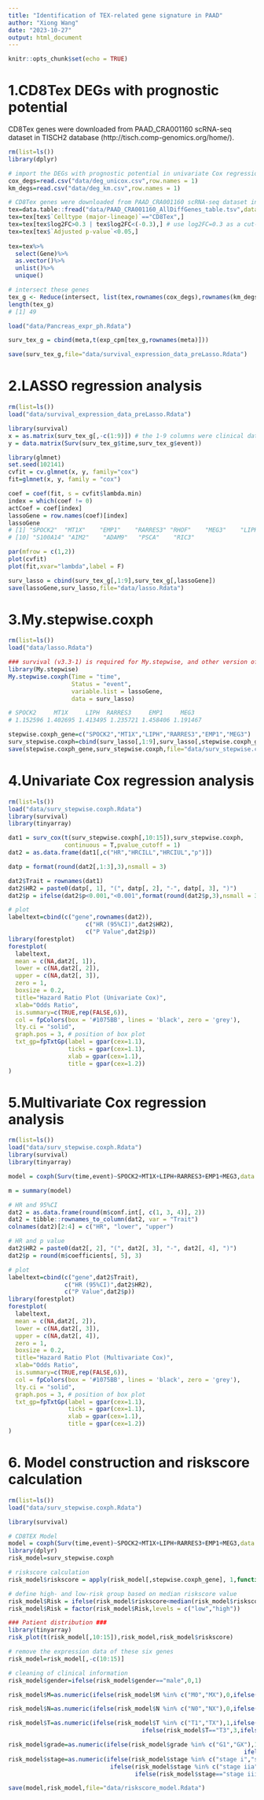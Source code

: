 ---
title: "Identification of TEX-related gene signature in PAAD"
author: "Xiong Wang"
date: "2023-10-27"
output: html_document
---

```{r setup, include=FALSE}
knitr::opts_chunk$set(echo = TRUE)
```

# 1.CD8Tex DEGs with prognostic potential
CD8Tex genes were downloaded from PAAD_CRA001160 scRNA-seq dataset in TISCH2 database (http://tisch.comp-genomics.org/home/).

```{r,eval=FALSE}
rm(list=ls())
library(dplyr)

# import the DEGs with prognostic potential in univariate Cox regression and KM survival analysis
cox_degs=read.csv("data/deg_unicox.csv",row.names = 1)
km_degs=read.csv("data/deg_km.csv",row.names = 1)

# CD8Tex genes were downloaded from PAAD_CRA001160 scRNA-seq dataset in TISCH2 database
tex=data.table::fread("data/PAAD_CRA001160_AllDiffGenes_table.tsv",data.table = F)
tex=tex[tex$`Celltype (major-lineage)`=="CD8Tex",]
tex=tex[tex$log2FC>0.3 | tex$log2FC<(-0.3),] # use log2FC=0.3 as a cut-off value
tex=tex[tex$`Adjusted p-value`<0.05,]
  
tex=tex%>%
  select(Gene)%>%
  as.vector()%>%
  unlist()%>%
  unique()

# intersect these genes
tex_g <- Reduce(intersect, list(tex,rownames(cox_degs),rownames(km_degs)))
length(tex_g)
# [1] 49

load("data/Pancreas_expr_ph.Rdata")

surv_tex_g = cbind(meta,t(exp_cpm[tex_g,rownames(meta)]))

save(surv_tex_g,file="data/survival_expression_data_preLasso.Rdata")

```

# 2.LASSO regression analysis

```{r,eval=FALSE}
rm(list=ls())
load("data/survival_expression_data_preLasso.Rdata")

library(survival)
x = as.matrix(surv_tex_g[,-c(1:9)]) # the 1-9 columns were clinical data
y = data.matrix(Surv(surv_tex_g$time,surv_tex_g$event)) 

library(glmnet)
set.seed(102141)
cvfit = cv.glmnet(x, y, family="cox") 
fit=glmnet(x, y, family = "cox") 

coef = coef(fit, s = cvfit$lambda.min) 
index = which(coef != 0) 
actCoef = coef[index] 
lassoGene = row.names(coef)[index] 
lassoGene
# [1] "SPOCK2"  "MT1X"    "EMP1"    "RARRES3" "RHOF"    "MEG3"    "LIPH"    "PLAU"    "SFTA2"  
# [10] "S100A14" "AIM2"    "ADAM9"   "PSCA"    "RIC3" 

par(mfrow = c(1,2))
plot(cvfit) 
plot(fit,xvar="lambda",label = F)

surv_lasso = cbind(surv_tex_g[,1:9],surv_tex_g[,lassoGene])
save(lassoGene,surv_lasso,file="data/lasso.Rdata")
```

# 3.My.stepwise.coxph
```{r,eval=FALSE}
rm(list=ls())
load("data/lasso.Rdata")

### survival (v3.3-1) is required for My.stepwise, and other version of survival R package did not work.
library(My.stepwise) 
My.stepwise.coxph(Time = "time",
                  Status = "event",
                  variable.list = lassoGene,
                  data = surv_lasso)

# SPOCK2     MT1X     LIPH  RARRES3     EMP1     MEG3 
# 1.152596 1.402695 1.413495 1.235721 1.458406 1.191467

stepwise.coxph_gene=c("SPOCK2","MT1X","LIPH","RARRES3","EMP1","MEG3")
surv_stepwise.coxph=cbind(surv_lasso[,1:9],surv_lasso[,stepwise.coxph_gene])
save(stepwise.coxph_gene,surv_stepwise.coxph,file="data/surv_stepwise.coxph.Rdata")

```
# 4.Univariate Cox regression analysis
```{r}
rm(list=ls())
load("data/surv_stepwise.coxph.Rdata")
library(survival)
library(tinyarray)

dat1 = surv_cox(t(surv_stepwise.coxph[,10:15]),surv_stepwise.coxph,
                continuous = T,pvalue_cutoff = 1)
dat2 = as.data.frame(dat1[,c("HR","HRCILL","HRCIUL","p")])

datp = format(round(dat2[,1:3],3),nsmall = 3)

dat2$Trait = rownames(dat1)
dat2$HR2 = paste0(datp[, 1], "(", datp[, 2], "-", datp[, 3], ")")
dat2$p = ifelse(dat2$p<0.001,"<0.001",format(round(dat2$p,3),nsmall = 3))

# plot
labeltext=cbind(c("gene",rownames(dat2)),
                      c("HR (95%CI)",dat2$HR2),
                      c("P Value",dat2$p))
library(forestplot)
forestplot(
  labeltext,
  mean = c(NA,dat2[, 1]),
  lower = c(NA,dat2[, 2]),
  upper = c(NA,dat2[, 3]),
  zero = 1,
  boxsize = 0.2,
  title="Hazard Ratio Plot (Univariate Cox)",
  xlab="Odds Ratio",
  is.summary=c(TRUE,rep(FALSE,6)),
  col = fpColors(box = '#1075BB', lines = 'black', zero = 'grey'),
  lty.ci = "solid",
  graph.pos = 3, # position of box plot
  txt_gp=fpTxtGp(label = gpar(cex=1.1),
                 ticks = gpar(cex=1.1),
                 xlab = gpar(cex=1.1),
                 title = gpar(cex=1.2))
)
```
# 5.Multivariate Cox regression analysis

```{r}
rm(list=ls())
load("data/surv_stepwise.coxph.Rdata")
library(survival)
library(tinyarray)

model = coxph(Surv(time,event)~SPOCK2+MT1X+LIPH+RARRES3+EMP1+MEG3,data = surv_stepwise.coxph)

m = summary(model)

# HR and 95%CI
dat2 = as.data.frame(round(m$conf.int[, c(1, 3, 4)], 2))
dat2 = tibble::rownames_to_column(dat2, var = "Trait")
colnames(dat2)[2:4] = c("HR", "lower", "upper")

# HR and p value
dat2$HR2 = paste0(dat2[, 2], "(", dat2[, 3], "-", dat2[, 4], ")")
dat2$p = round(m$coefficients[, 5], 3)

# plot
labeltext=cbind(c("gene",dat2$Trait),
                c("HR (95%CI)",dat2$HR2),
                c("P Value",dat2$p))
library(forestplot)
forestplot(
  labeltext,
  mean = c(NA,dat2[, 2]),
  lower = c(NA,dat2[, 3]),
  upper = c(NA,dat2[, 4]),
  zero = 1,
  boxsize = 0.2,
  title="Hazard Ratio Plot (Multivariate Cox)",
  xlab="Odds Ratio",
  is.summary=c(TRUE,rep(FALSE,6)),
  col = fpColors(box = '#1075BB', lines = 'black', zero = 'grey'),
  lty.ci = "solid",
  graph.pos = 3, # position of box plot
  txt_gp=fpTxtGp(label = gpar(cex=1.1),
                 ticks = gpar(cex=1.1),
                 xlab = gpar(cex=1.1),
                 title = gpar(cex=1.2))
)
```

# 6. Model construction and riskscore calculation
```{r}
rm(list=ls())
load("data/surv_stepwise.coxph.Rdata")

library(survival)

# CD8TEX Model
model = coxph(Surv(time,event)~SPOCK2+MT1X+LIPH+RARRES3+EMP1+MEG3,data = surv_stepwise.coxph)
library(dplyr)
risk_model=surv_stepwise.coxph

# riskscore calculation
risk_model$riskscore = apply(risk_model[,stepwise.coxph_gene], 1,function(k)sum(model$coefficients * k)) 

# define high- and low-risk group based on median riskscore value
risk_model$Risk = ifelse(risk_model$riskscore<median(risk_model$riskscore),"low","high")
risk_model$Risk = factor(risk_model$Risk,levels = c("low","high"))

### Patient distribution ###
library(tinyarray)
risk_plot(t(risk_model[,10:15]),risk_model,risk_model$riskscore)

# remove the expression data of these six genes
risk_model=risk_model[,-c(10:15)]

# cleaning of clinical information
risk_model$gender=ifelse(risk_model$gender=="male",0,1)

risk_model$M=as.numeric(ifelse(risk_model$M %in% c("M0","MX"),0,ifelse(risk_model$M=="M1",1,'')))

risk_model$N=as.numeric(ifelse(risk_model$N %in% c("N0","NX"),0,ifelse(risk_model$N %in% c("N1","N1b"),1,'')))

risk_model$T=as.numeric(ifelse(risk_model$T %in% c("T1","TX"),1,ifelse(risk_model$T=="T2",2,
                                      ifelse(risk_model$T=="T3",3,ifelse(risk_model$T=="T4",4,'')))))

risk_model$grade=as.numeric(ifelse(risk_model$grade %in% c("G1","GX"),1,ifelse(risk_model$grade=="G2",2,
                                                                   ifelse(risk_model$grade=="G3",3,ifelse(risk_model$grade=="G4",4,'')))))
risk_model$stage=as.numeric(ifelse(risk_model$stage %in% c("stage i","stage ia","stage ib"),1,
                             ifelse(risk_model$stage %in% c("stage iia","stage iib"),2,
                                    ifelse(risk_model$stage=="stage iii",3,ifelse(risk_model$stage=="stage iv",4,'')))))

save(model,risk_model,file="data/riskscore_model.Rdata")

```
